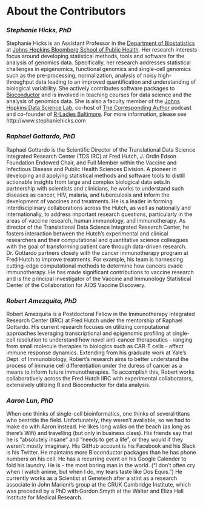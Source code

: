 # About the Contributors


### *Stephanie Hicks, PhD*

Stephanie Hicks is an Assistant Professor in the [Department of Biostatistics](https://www.jhsph.edu/departments/biostatistics/) at [Johns Hopkins Bloomberg School of Public Health](https://www.jhsph.edu). Her research interests focus around developing statistical methods, tools and software for the analysis of genomics data. Specifically, her research addresses statistical challenges in epigenomics, functional genomics and single-cell genomics such as the pre-processing, normalization, analysis of noisy high-throughput data leading to an improved quantification and understanding of biological variability. She actively contributes software packages to [Bioconductor](https://bioconductor.org) and is involved in teaching courses for data science and the analysis of genomics data. She is also a faculty member of the [Johns Hopkins Data Science Lab](https://jhudatascience.org), co-host of [The Corresponding Author](https://twitter.com/CorrespondAuth) podcast and co-founder of [R-Ladies Baltimore](https://rladies-baltimore.github.io). For more information, please see http://www.stephaniehicks.com


### *Raphael Gottardo, PhD*

Raphael Gottardo is the Scientific Director of the Translational Data Science Integrated Research Center (TDS IRC) at Fred Hutch, J. Ordin Edson Foundation Endowed Chair, and Full Member within the Vaccine and Infectious Disease and Public Health Sciences Division. A pioneer in developing and applying statistical methods and software tools to distill actionable insights from large and complex biological data sets.In partnership with scientists and clinicians, he works to understand such diseases as cancer, HIV, malaria, and tuberculosis and inform the development of vaccines and treatments. He is a leader in forming interdisciplinary collaborations across the Hutch, as well as nationally and internationally, to address important research questions, particularly in the areas of vaccine research, human immunology, and immunotherapy. As director of the Translational Data Science Integrated Research Center, he fosters interaction between the Hutch’s experimental and clinical researchers and their computational and quantitative science colleagues with the goal of transforming patient care through data-driven research. Dr. Gottardo partners closely with the cancer immunotherapy program at Fred Hutch to improve treatments. For example, his team is harnessing cutting-edge computational methods to determine how cancers evade immunotherapy. He has made significant contributions to vaccine research and is the principal investigator of the Vaccine and Immunology Statistical Center of the Collaboration for AIDS Vaccine Discovery.


### *Robert Amezquita, PhD*

Robert Amezquita is a Postdoctoral Fellow in the Immunotherapy Integrated Research Center (IIRC) at Fred Hutch under the mentorship of Raphael Gottardo. His current research focuses on utilizing computational approaches leveraging transcriptional and epigenomic profiling at single-cell resolution to understand how novel anti-cancer therapeutics - ranging from small molecule therapies to biologics such as CAR-T cells - affect immune response dynamics. Extending from his graduate work at Yale's Dept. of Immunobiology, Robert's research aims to better understand the process of immune cell differentiation under the duress of cancer as a means to inform future immunotherapies. To accomplish this, Robert works collaboratively across the Fred Hutch IIRC with experimental collaborators, extensively utilizing R and Bioconductor for data analysis.


### *Aaron Lun, PhD*

When one thinks of single-cell bioinformatics, one thinks of several titans who bestride the field.
Unfortunately, they weren't available, so we had to make do with Aaron instead.
He likes long walks on the beach (as long as there's Wifi) and travelling (but only in business class).
His friends say that he is "absolutely insane" and "needs to get a life", or they would if they weren't mostly imaginary.
His GitHub account is his Facebook and his Slack is his Twitter.
He maintains more Bioconductor packages than he has phone numbers on his cell.
He has a recurring event on his Google Calender to fold his laundry.
He is - the most boring man in the world.
("I don't often cry when I watch anime, but when I do, my tears taste like Dos Equis.")
He currently works as a Scientist at Genetech after a stint as a research associate in John Marioni's group at the CRUK Cambridge Institute, which was preceded by a PhD with Gordon Smyth at the Walter and Eliza Hall Institute for Medical Research.
